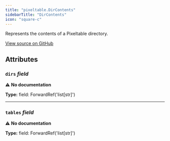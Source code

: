```yaml
---
title: "pixeltable.DirContents"
sidebarTitle: "DirContents"
icon: "square-c"
---
```


Represents the contents of a Pixeltable directory.


<a href="https://github.com/pixeltable/pixeltable/blob/main/pixeltable/globals.py#L948" target="_blank">View source on GitHub</a>

## Attributes

### `dirs` *field*

⚠️ **No documentation**

**Type:** field: ForwardRef('list[str]')

---

### `tables` *field*

⚠️ **No documentation**

**Type:** field: ForwardRef('list[str]')


